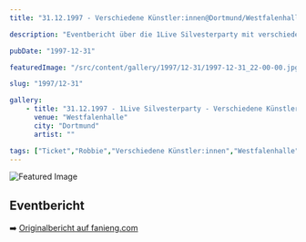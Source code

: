 ```yaml
---
title: "31.12.1997 - Verschiedene Künstler:innen@Dortmund/Westfalenhalle"

description: "Eventbericht über die 1Live Silvesterparty mit verschiedenen Künstler:innen in der Westfalenhalle Dortmund."

pubDate: "1997-12-31"

featuredImage: "/src/content/gallery/1997/12-31/1997-12-31_22-00-00.jpg"

slug: "1997/12-31"

gallery:
    - title: "31.12.1997 - 1Live Silvesterparty - Verschiedene Künstler:innen"
      venue: "Westfalenhalle"
      city: "Dortmund"
      artist: ""

tags: ["Ticket","Robbie","Verschiedene Künstler:innen","Westfalenhalle","Konzert","1Live Silvesterparty","Dortmund","1997"]
---
```


![Featured Image](/src/content/gallery/1997/12-31/1997-12-31_22-00-00.jpg)

## Eventbericht

➡️ [Originalbericht auf fanieng.com](https://fanieng.com/1997/12-31/1997-12-31-verschiedene-kuenstlerinnen-1live-silvesterparty-dortmund-westfalenhalle/)

